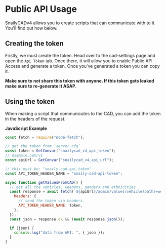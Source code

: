 # Public API Usage

SnailyCADv4 allows you to create scripts that can communicate with to it. You'll find out how below.

## Creating the token

Firstly, we must create the token. Head over to the cad-settings page and open the `Api Token` tab.
Once there, it will allow you to enable Public API Access and generate a token.
Once you've generated a token you can copy it.

**Make sure to not share this token with anyone. If this token gets leaked make sure to re-generate it ASAP.**

## Using the token

When making a script that communicates to the CAD, you can add the token in the headers of the request.

**JavaScript Example**

```jsx
const fetch = require("node-fetch");

// get the token from `server.cfg`
const token = GetConvar("snailycad_v4_api_token");
// example.com/v1
const apiUrl = GetConvar("snailycad_v4_api_url");

// this must be: "snaily-cad-api-token"
const API_TOKEN_HEADER_NAME = "snaily-cad-api-token";

async function getValuesFromCAD() {
  // get all the vehicles, weapons, genders and ethnicities
  const response = await fetch(`${apiUrl}/admin/values/vehicle?paths=weapon,gender,ethnicity`, {
    headers: {
      // send the token via headers.
      API_TOKEN_HEADER_NAME: token,
    },
  });
  const json = response.ok && (await response.json());

  if (json) {
    console.log("data from API: ", { json });
  }
}
```
